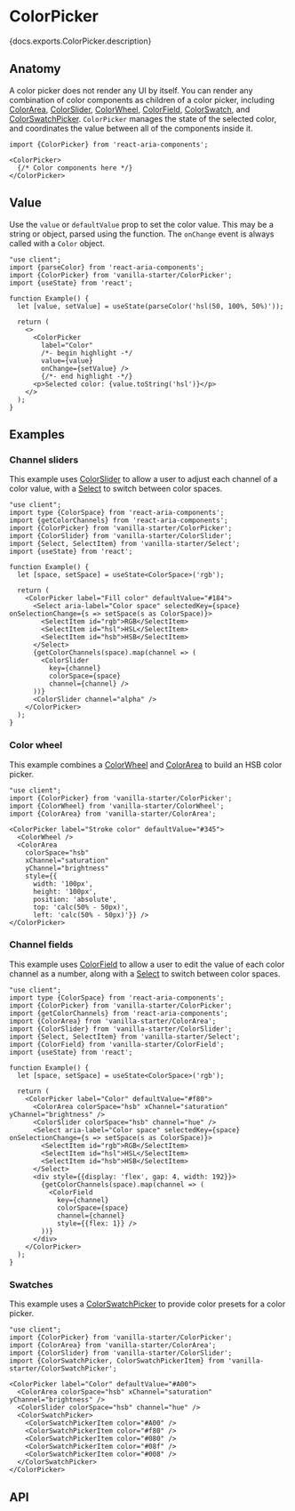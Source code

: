 

# ColorPicker

<PageDescription>{docs.exports.ColorPicker.description}</PageDescription>

<ExampleSwitcher>
  <VisualExample
    component={VanillaColorPicker}
    docs={vanillaDocs.exports.ColorPicker}
    links={vanillaDocs.links}
    props={['label']}
    initialProps={{label: 'Fill', defaultValue: '#5100FF'}}
    type="vanilla"
    files={["starters/docs/src/ColorPicker.tsx", "starters/docs/src/ColorPicker.css", "starters/docs/src/theme.css"]} />
  <VisualExample
    component={TailwindColorPicker}
    docs={vanillaDocs.exports.ColorPicker}
    links={vanillaDocs.links}
    props={['label']}
    initialProps={{label: 'Fill', defaultValue: '#5100FF'}}
    type="tailwind"
    files={["starters/tailwind/src/ColorPicker.tsx", "starters/tailwind/src/index.css"]} />
</ExampleSwitcher>

## Anatomy

A color picker does not render any UI by itself. You can render any combination of color components as children of a color picker, including [ColorArea](ColorArea.html), [ColorSlider](ColorSlider.html), [ColorWheel](ColorWheel.html), [ColorField](ColorField.html), [ColorSwatch](ColorSwatch.html), and [ColorSwatchPicker](ColorSwatchPicker.html). `ColorPicker` manages the state of the selected color, and coordinates the value between all of the components inside it.

```tsx
import {ColorPicker} from 'react-aria-components';

<ColorPicker>
  {/* Color components here */}
</ColorPicker>
```

## Value

Use the `value` or `defaultValue` prop to set the color value. This may be a string or <TypeLink type={docs.exports.Color} links={docs.links} /> object, parsed using the <TypeLink type={docs.exports.parseColor} links={docs.links} /> function. The `onChange` event is always called with a `Color` object.

```tsx render
"use client";
import {parseColor} from 'react-aria-components';
import {ColorPicker} from 'vanilla-starter/ColorPicker';
import {useState} from 'react';

function Example() {
  let [value, setValue] = useState(parseColor('hsl(50, 100%, 50%)'));

  return (
    <>
      <ColorPicker
        label="Color"
        /*- begin highlight -*/
        value={value}
        onChange={setValue} />
        {/*- end highlight -*/}
      <p>Selected color: {value.toString('hsl')}</p>
    </>
  );
}
```

## Examples

### Channel sliders

This example uses [ColorSlider](ColorSlider.html) to allow a user to adjust each channel of a color value, with a [Select](Select.html) to switch between color spaces.

```tsx render
"use client";
import type {ColorSpace} from 'react-aria-components';
import {getColorChannels} from 'react-aria-components';
import {ColorPicker} from 'vanilla-starter/ColorPicker';
import {ColorSlider} from 'vanilla-starter/ColorSlider';
import {Select, SelectItem} from 'vanilla-starter/Select';
import {useState} from 'react';

function Example() {
  let [space, setSpace] = useState<ColorSpace>('rgb');

  return (
    <ColorPicker label="Fill color" defaultValue="#184">
      <Select aria-label="Color space" selectedKey={space} onSelectionChange={s => setSpace(s as ColorSpace)}>
        <SelectItem id="rgb">RGB</SelectItem>
        <SelectItem id="hsl">HSL</SelectItem>
        <SelectItem id="hsb">HSB</SelectItem>
      </Select>
      {getColorChannels(space).map(channel => (
        <ColorSlider
          key={channel}
          colorSpace={space}
          channel={channel} />
      ))}
      <ColorSlider channel="alpha" />
    </ColorPicker>
  );
}
```

### Color wheel

This example combines a [ColorWheel](ColorWheel.html) and [ColorArea](ColorArea.html) to build an HSB color picker.

```tsx render
"use client";
import {ColorPicker} from 'vanilla-starter/ColorPicker';
import {ColorWheel} from 'vanilla-starter/ColorWheel';
import {ColorArea} from 'vanilla-starter/ColorArea';

<ColorPicker label="Stroke color" defaultValue="#345">
  <ColorWheel />
  <ColorArea 
    colorSpace="hsb"
    xChannel="saturation"
    yChannel="brightness"
    style={{
      width: '100px',
      height: '100px',
      position: 'absolute',
      top: 'calc(50% - 50px)',
      left: 'calc(50% - 50px)'}} />
</ColorPicker>
```

### Channel fields

This example uses [ColorField](ColorField.html) to allow a user to edit the value of each color channel as a number, along with a [Select](Select.html) to switch between color spaces.

```tsx render
"use client";
import type {ColorSpace} from 'react-aria-components';
import {ColorPicker} from 'vanilla-starter/ColorPicker';
import {getColorChannels} from 'react-aria-components';
import {ColorArea} from 'vanilla-starter/ColorArea';
import {ColorSlider} from 'vanilla-starter/ColorSlider';
import {Select, SelectItem} from 'vanilla-starter/Select';
import {ColorField} from 'vanilla-starter/ColorField';
import {useState} from 'react';

function Example() {
  let [space, setSpace] = useState<ColorSpace>('rgb');

  return (
    <ColorPicker label="Color" defaultValue="#f80">
      <ColorArea colorSpace="hsb" xChannel="saturation" yChannel="brightness" />
      <ColorSlider colorSpace="hsb" channel="hue" />
      <Select aria-label="Color space" selectedKey={space} onSelectionChange={s => setSpace(s as ColorSpace)}>
        <SelectItem id="rgb">RGB</SelectItem>
        <SelectItem id="hsl">HSL</SelectItem>
        <SelectItem id="hsb">HSB</SelectItem>
      </Select>
      <div style={{display: 'flex', gap: 4, width: 192}}>
        {getColorChannels(space).map(channel => (
          <ColorField
            key={channel}
            colorSpace={space}
            channel={channel}
            style={{flex: 1}} />
        ))}
      </div>
    </ColorPicker>
  );
}
```

### Swatches

This example uses a [ColorSwatchPicker](ColorSwatchPicker.html) to provide color presets for a color picker.

```tsx render
"use client";
import {ColorPicker} from 'vanilla-starter/ColorPicker';
import {ColorArea} from 'vanilla-starter/ColorArea';
import {ColorSlider} from 'vanilla-starter/ColorSlider';
import {ColorSwatchPicker, ColorSwatchPickerItem} from 'vanilla-starter/ColorSwatchPicker';

<ColorPicker label="Color" defaultValue="#A00">
  <ColorArea colorSpace="hsb" xChannel="saturation" yChannel="brightness" />
  <ColorSlider colorSpace="hsb" channel="hue" />
  <ColorSwatchPicker>
    <ColorSwatchPickerItem color="#A00" />
    <ColorSwatchPickerItem color="#f80" />
    <ColorSwatchPickerItem color="#080" />
    <ColorSwatchPickerItem color="#08f" />
    <ColorSwatchPickerItem color="#008" />
  </ColorSwatchPicker>
</ColorPicker>
```

## API

<PropTable component={docs.exports.ColorPicker} links={docs.links} />

<StateTable defaultClassName="react-aria-ColorPicker" properties={docs.exports.ColorPickerRenderProps.properties} />
